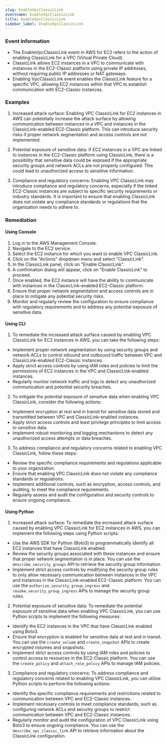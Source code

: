 ```yaml
--- 
slug: EnableVpcClassicLink
eventname: EnableVpcClassicLink
title: EnableVpcClassicLink
sidebar_label: EnableVpcClassicLink
---
```

                       
### Event Information

- The EnableVpcClassicLink event in AWS for EC2 refers to the action of enabling ClassicLink for a VPC (Virtual Private Cloud).
- ClassicLink allows EC2 instances in a VPC to communicate with instances in the EC2-Classic platform using private IP addresses, without requiring public IP addresses or NAT gateways.
- Enabling VpcClassicLink event enables the ClassicLink feature for a specific VPC, allowing EC2 instances within that VPC to establish communication with EC2-Classic instances.


### Examples

1. Increased attack surface: Enabling VPC ClassicLink for EC2 instances in AWS can potentially increase the attack surface by allowing communication between instances in a VPC and instances in the ClassicLink-enabled EC2-Classic platform. This can introduce security risks if proper network segmentation and access controls are not implemented.

2. Potential exposure of sensitive data: If EC2 instances in a VPC are linked to instances in the EC2-Classic platform using ClassicLink, there is a possibility that sensitive data could be exposed if the appropriate security groups and network ACLs are not properly configured. This could lead to unauthorized access to sensitive information.

3. Compliance and regulatory concerns: Enabling VPC ClassicLink may introduce compliance and regulatory concerns, especially if the linked EC2-Classic instances are subject to specific security requirements or industry standards. It is important to ensure that enabling ClassicLink does not violate any compliance standards or regulations that the organization needs to adhere to.

### Remediation

#### Using Console

1. Log in to the AWS Management Console.
2. Navigate to the EC2 service.
3. Select the EC2 instance for which you want to enable VPC ClassicLink.
4. Click on the "Actions" dropdown menu and select "ClassicLink".
5. In the ClassicLink panel, click on "Enable ClassicLink".
6. A confirmation dialog will appear, click on "Enable ClassicLink" to proceed.
7. Once enabled, the EC2 instance will have the ability to communicate with instances in the ClassicLink-enabled EC2-Classic platform.
8. Ensure that proper network segmentation and access controls are in place to mitigate any potential security risks.
9. Monitor and regularly review the configuration to ensure compliance with regulatory requirements and to address any potential exposure of sensitive data.

#### Using CLI

1. To remediate the increased attack surface caused by enabling VPC ClassicLink for EC2 instances in AWS, you can take the following steps:

- Implement proper network segmentation by using security groups and network ACLs to control inbound and outbound traffic between VPC and ClassicLink-enabled EC2-Classic instances.
- Apply strict access controls by using IAM roles and policies to limit the permissions of EC2 instances in the VPC and ClassicLink-enabled instances.
- Regularly monitor network traffic and logs to detect any unauthorized communication and potential security breaches.

2. To mitigate the potential exposure of sensitive data when enabling VPC ClassicLink, consider the following actions:

- Implement encryption at rest and in transit for sensitive data stored and transmitted between VPC and ClassicLink-enabled instances.
- Apply strict access controls and least privilege principles to limit access to sensitive data.
- Implement robust monitoring and logging mechanisms to detect any unauthorized access attempts or data breaches.

3. To address compliance and regulatory concerns related to enabling VPC ClassicLink, follow these steps:

- Review the specific compliance requirements and regulations applicable to your organization.
- Ensure that enabling VPC ClassicLink does not violate any compliance standards or regulations.
- Implement additional controls, such as encryption, access controls, and auditing, to meet the compliance requirements.
- Regularly assess and audit the configuration and security controls to ensure ongoing compliance.

#### Using Python

1. Increased attack surface: To remediate the increased attack surface caused by enabling VPC ClassicLink for EC2 instances in AWS, you can implement the following steps using Python scripts:

- Use the AWS SDK for Python (Boto3) to programmatically identify all EC2 instances that have ClassicLink enabled.
- Review the security groups associated with these instances and ensure that proper network segmentation is in place. You can use the `describe_security_groups` API to retrieve the security group information.
- Implement strict access controls by modifying the security group rules to only allow necessary communication between instances in the VPC and instances in the ClassicLink-enabled EC2-Classic platform. You can use the `authorize_security_group_ingress` and `revoke_security_group_ingress` APIs to manage the security group rules.

2. Potential exposure of sensitive data: To remediate the potential exposure of sensitive data when enabling VPC ClassicLink, you can use Python scripts to implement the following measures:

- Identify the EC2 instances in the VPC that have ClassicLink enabled using Boto3.
- Ensure that encryption is enabled for sensitive data at rest and in transit. You can use the `create_volume` and `create_snapshot` APIs to create encrypted volumes and snapshots.
- Implement strict access controls by using IAM roles and policies to control access to resources in the EC2-Classic platform. You can use the `create_policy` and `attach_role_policy` APIs to manage IAM policies.

3. Compliance and regulatory concerns: To address compliance and regulatory concerns related to enabling VPC ClassicLink, you can utilize Python scripts to perform the following actions:

- Identify the specific compliance requirements and restrictions related to communication between VPC and EC2-Classic instances.
- Implement necessary controls to meet compliance standards, such as configuring network ACLs and security groups to restrict communication between VPC and EC2-Classic instances.
- Regularly monitor and audit the configuration of VPC ClassicLink using Boto3 to ensure ongoing compliance. You can use the `describe_vpc_classic_link` API to retrieve information about the ClassicLink configuration.


 